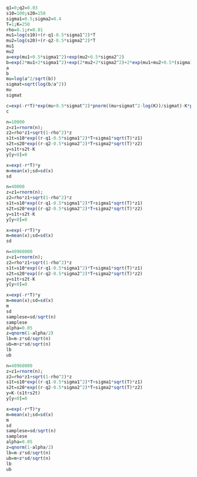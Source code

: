 ```R
q1=0;q2=0.03
s10=100;s20=150
sigma1=0.5;sigma2=0.4
T=1;K=250
rho=0.1;r=0.01
mu1=log(s10)+(r-q1-0.5*sigma1^2)*T
mu2=log(s20)+(r-q2-0.5*sigma2^2)*T
mu1
mu2
a=exp(mu1+0.5*sigma1^2)+exp(mu2+0.5*sigma2^2)
b=exp(2*mu1+2*sigma1^2)+exp(2*mu2+2*sigma2^2)+2*exp(mu1+mu2+0.5*(sigma1^2+sigma2^2+2*rho*sigma1*sigma2))
a
b
mu=log(a^2/sqrt(b))
sigmat=sqrt(log(b/a^2))
mu
sigmat
```


```R
c=exp(-r*T)*exp(mu+0.5*sigmat^2)*pnorm((mu+sigmat^2-log(K))/sigmat)-K*pnorm((mu-log(K))/sigmat)
c
```

```R
n=10000
z=z1=rnorm(n);
z2=rho*z1+sqrt(1-rho^2)*z
s1t=s10*exp((r-q1-0.5*sigma1^2)*T+sigma1*sqrt(T)*z1)
s2t=s20*exp((r-q2-0.5*sigma2^2)*T+sigma2*sqrt(T)*z2)
y=s1t+s2t-K
y[y<0]=0

x=exp(-r*T)*y
m=mean(x);sd=sd(x)
sd
```

```R
n=40000
z=z1=rnorm(n);
z2=rho*z1+sqrt(1-rho^2)*z
s1t=s10*exp((r-q1-0.5*sigma1^2)*T+sigma1*sqrt(T)*z1)
s2t=s20*exp((r-q2-0.5*sigma2^2)*T+sigma2*sqrt(T)*z2)
y=s1t+s2t-K
y[y<0]=0

x=exp(-r*T)*y
m=mean(x);sd=sd(x)
sd
```

```R
n=40960000
z=z1=rnorm(n);
z2=rho*z1+sqrt(1-rho^2)*z
s1t=s10*exp((r-q1-0.5*sigma1^2)*T+sigma1*sqrt(T)*z1)
s2t=s20*exp((r-q2-0.5*sigma2^2)*T+sigma2*sqrt(T)*z2)
y=s1t+s2t-K
y[y<0]=0

x=exp(-r*T)*y
m=mean(x);sd=sd(x)
m
sd
samplese=sd/sqrt(n)
samplese
alpha=0.05
z=qnorm(1-alpha/2)
lb=m-z*sd/sqrt(n)
ub=m+z*sd/sqrt(n)
lb
ub
```

```R
n=40960000
z=z1=rnorm(n);
z2=rho*z1+sqrt(1-rho^2)*z
s1t=s10*exp((r-q1-0.5*sigma1^2)*T+sigma1*sqrt(T)*z1)
s2t=s20*exp((r-q2-0.5*sigma2^2)*T+sigma2*sqrt(T)*z2)
y=K-(s1t+s2t)
y[y<0]=0

x=exp(-r*T)*y
m=mean(x);sd=sd(x)
m
sd
samplese=sd/sqrt(n)
samplese
alpha=0.05
z=qnorm(1-alpha/2)
lb=m-z*sd/sqrt(n)
ub=m+z*sd/sqrt(n)
lb
ub
```